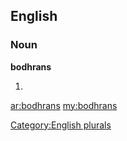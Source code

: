 ==English==

===Noun===
'''bodhrans'''

# {{plural of|[[bodhran]]}}

[[Category:English plurals]]

[[ar:bodhrans]]
[[my:bodhrans]]